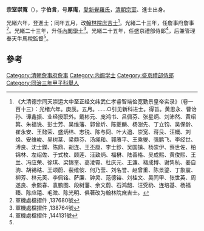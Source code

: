 '''宗室崇寬'''（{{bd|1842年||1901年}}），字'''伯言'''，号'''厚庵'''，[[愛新覺羅氏|愛新覺羅氏]]，[[清朝宗室|清朝宗室]]、進士出身。

光緒六年，登進士；同年五月，改[[翰林院|翰林院]][[庶吉士|庶吉士]]<ref>《大清德宗同天崇运大中至正经文纬武仁孝睿智端俭宽勤景皇帝实录》（卷一百十三）：光绪六年。庚辰。五月。……○引见新科进士。得旨。黄思永、曹诒孙、谭鑫振、业经授职外。戴彬元、庞鸿书、吕佩芬、张星炳、刘沛然、黄绍箕、朱福诜、彭士芳、吴维藩、郭曾炘、陈夔麟、杨澍先、丁立钧、吴保龄、崔永安、王懿荣、盛炳纬、志锐、陈与冏、叶大遒、崇宽、蒋艮、汪概、刘焕、安维峻、吴树棻、梁鼎芬、汤绳和、郭赓平、王乘燮、强鹏飞、李经世、溥良、沈士鑅、陈鼎、胡连、王丕厘、李士鉁、吴国镇、杨崇伊、蔡世佐、柏锦林、左绍佐、于式枚、顾莲、汪致炳、福楙、陆善格、吴成熙、黄俊熙、王兰、冯应荣、徐琪、梁锦奎、高淩霄、杜庆元、王濂、褚成博、谢隽杭、姜自驹、胡锡祜、王颂蔚、裴维侒、何乃莹、刘名誉、赵曾重、陈景鎏、丁象震、柳芳、林元菼、李佩铭、萨廉、钟灵、范德镕、刘桂文、吴同甲、张世英、周遂良、余熙春、袁鹏图、段树藩、余文蔚、石鸿韶、汪受礽、连培基、杨福臻、陈应禧、毛澂、陈光明、俱著改为翰林院庶吉士。</ref>。光緒二十三年，任詹事府詹事<ref>軍機處檔摺件 ,137680號</ref>。光緒二十三年，升任[[內閣學士|內閣學士]]<ref>軍機處檔摺件 ,138764號</ref>。光緒二十五年，任盛京禮部侍郎<ref name="#1">軍機處檔摺件 ,144131號</ref>，后兼管理奉天牛馬稅監督<ref name="#1"/>。

==參考==
{{reflist|2}}
{{清朝人物小作品}}
{{光緒六年庚辰科殿試金榜}}
[[Category:清朝詹事府詹事|Category:清朝詹事府詹事]]
[[Category:内阁学士|Category:内阁学士]]
[[Category:盛京禮部侍郎|Category:盛京禮部侍郎]]
[[Category:同治三年甲子科舉人|Category:同治三年甲子科舉人]]